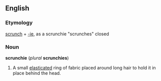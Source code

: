 ==English==
===Etymology===
[[scrunch]] + [[-ie]], as a scrunchie "scrunches" closed

===Noun===
'''scrunchie''' (''plural'' '''scrunchies''')

#A small [[elasticated]] ring of fabric placed around long hair to hold it in place behind the head.